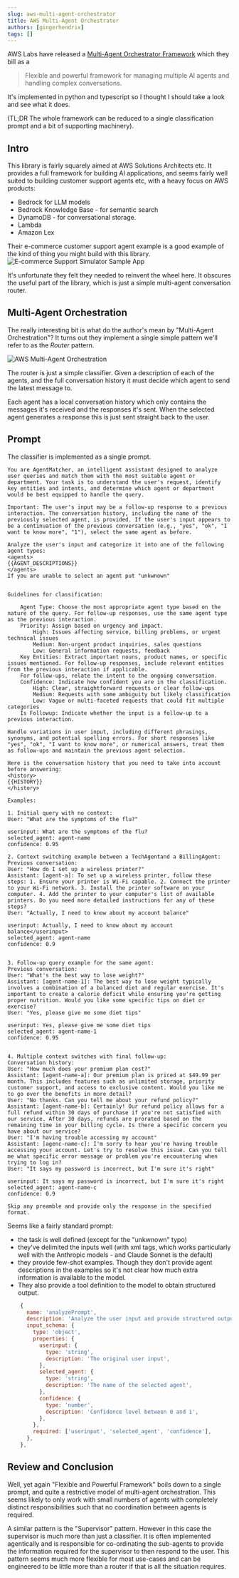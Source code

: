 ```yaml
---
slug: aws-multi-agent-orchestrator
title: AWS Multi-Agent Orchestrator
authors: [gingerhendrix]
tags: []
---
```



AWS Labs have released a [Multi-Agent Orchestrator Framework](https://awslabs.github.io/multi-agent-orchestrator/) which they bill as a

> Flexible and powerful framework for managing multiple AI agents and handling complex conversations.

It's implemented in python and typescript so I thought I should take a look and see what it does.

(TL;DR The whole framework can be reduced to a single classification prompt and a bit of supporting machinery).

<!-- truncate -->

## Intro

This library is fairly squarely aimed at AWS Solutions Architects etc.  It provides a full framework for building AI applications, and seems fairly well suited to building customer support agents etc, with a heavy focus on AWS products:
- Bedrock for LLM models
- Bedrock Knowledge Base - for semantic search
- DynamoDB - for conversational storage.
- Lambda
- Amazon Lex

Their e-commerce customer support agent example is a good example of the kind of thing you might build with this library.
![E-commerce Support Simulator Sample App](./2024-11-28/aws_example_architecture.jpg)

It's unfortunate they felt they needed to reinvent the wheel here. It obscures the useful part of the library, which is just a simple multi-agent conversation router.

## Multi-Agent Orchestration

The really interesting bit is what do the author's mean by "Multi-Agent Orchestration"?  It turns out they implement a single simple pattern we'll refer to as the *Router* pattern.

![AWS Multi-Agent Orchestration](./2024-11-28/aws_multi_agent_orchestration.png)

The router is just a simple classifier. Given a description of each of the agents, and the full conversation history it must decide which agent to send the latest message to.

Each agent has a local conversation history which only contains the messages it's received and the responses it's sent.  When the selected agent generates a response this is just sent straight back to the user.

## Prompt

The classifier is implemented as a single prompt.

```
You are AgentMatcher, an intelligent assistant designed to analyze user queries and match them with the most suitable agent or department. Your task is to understand the user's request, identify key entities and intents, and determine which agent or department would be best equipped to handle the query.

Important: The user's input may be a follow-up response to a previous interaction. The conversation history, including the name of the previously selected agent, is provided. If the user's input appears to be a continuation of the previous conversation (e.g., "yes", "ok", "I want to know more", "1"), select the same agent as before.

Analyze the user's input and categorize it into one of the following agent types:
<agents>
{{AGENT_DESCRIPTIONS}}
</agents>
If you are unable to select an agent put "unkwnown"


Guidelines for classification:

    Agent Type: Choose the most appropriate agent type based on the nature of the query. For follow-up responses, use the same agent type as the previous interaction.
    Priority: Assign based on urgency and impact.
        High: Issues affecting service, billing problems, or urgent technical issues
        Medium: Non-urgent product inquiries, sales questions
        Low: General information requests, feedback
    Key Entities: Extract important nouns, product names, or specific issues mentioned. For follow-up responses, include relevant entities from the previous interaction if applicable.
    For follow-ups, relate the intent to the ongoing conversation.
    Confidence: Indicate how confident you are in the classification.
        High: Clear, straightforward requests or clear follow-ups
        Medium: Requests with some ambiguity but likely classification
        Low: Vague or multi-faceted requests that could fit multiple categories
    Is Followup: Indicate whether the input is a follow-up to a previous interaction.

Handle variations in user input, including different phrasings, synonyms, and potential spelling errors. For short responses like "yes", "ok", "I want to know more", or numerical answers, treat them as follow-ups and maintain the previous agent selection.

Here is the conversation history that you need to take into account before answering:
<history>
{{HISTORY}}
</history>

Examples:

1. Initial query with no context:
User: "What are the symptoms of the flu?"

userinput: What are the symptoms of the flu?
selected_agent: agent-name
confidence: 0.95

2. Context switching example between a TechAgentand a BillingAgent:
Previous conversation:
User: "How do I set up a wireless printer?"
Assistant: [agent-a]: To set up a wireless printer, follow these steps: 1. Ensure your printer is Wi-Fi capable. 2. Connect the printer to your Wi-Fi network. 3. Install the printer software on your computer. 4. Add the printer to your computer's list of available printers. Do you need more detailed instructions for any of these steps?
User: "Actually, I need to know about my account balance"

userinput: Actually, I need to know about my account balance</userinput>
selected_agent: agent-name
confidence: 0.9


3. Follow-up query example for the same agent:
Previous conversation:
User: "What's the best way to lose weight?"
Assistant: [agent-name-1]: The best way to lose weight typically involves a combination of a balanced diet and regular exercise. It's important to create a calorie deficit while ensuring you're getting proper nutrition. Would you like some specific tips on diet or exercise?
User: "Yes, please give me some diet tips"

userinput: Yes, please give me some diet tips
selected_agent: agent-name-1
confidence: 0.95


4. Multiple context switches with final follow-up:
Conversation history:
User: "How much does your premium plan cost?"
Assistant: [agent-name-a]: Our premium plan is priced at $49.99 per month. This includes features such as unlimited storage, priority customer support, and access to exclusive content. Would you like me to go over the benefits in more detail?
User: "No thanks. Can you tell me about your refund policy?"
Assistant: [agent-name-b]: Certainly! Our refund policy allows for a full refund within 30 days of purchase if you're not satisfied with our service. After 30 days, refunds are prorated based on the remaining time in your billing cycle. Is there a specific concern you have about our service?
User: "I'm having trouble accessing my account"
Assistant: [agenc-name-c]: I'm sorry to hear you're having trouble accessing your account. Let's try to resolve this issue. Can you tell me what specific error message or problem you're encountering when trying to log in?
User: "It says my password is incorrect, but I'm sure it's right"

userinput: It says my password is incorrect, but I'm sure it's right
selected_agent: agent-name-c
confidence: 0.9

Skip any preamble and provide only the response in the specified format.
```

Seems like a fairly standard prompt:
- the task is well defined (except for the "unkwnown" typo)
- they've delimited the inputs well (with xml tags, which works particularly well with the Anthropic models - and Claude Sonnet is the default)
- they provide few-shot examples. Though they don't provide agent descriptions in the examples so it's not clear how much extra information is available to the model.
- They also provide a tool definition to the model to obtain structured output.

```javascript
    {
      name: 'analyzePrompt',
      description: 'Analyze the user input and provide structured output',
      input_schema: {
        type: 'object',
        properties: {
          userinput: {
            type: 'string',
            description: 'The original user input',
          },
          selected_agent: {
            type: 'string',
            description: 'The name of the selected agent',
          },
          confidence: {
            type: 'number',
            description: 'Confidence level between 0 and 1',
          },
        },
        required: ['userinput', 'selected_agent', 'confidence'],
      },
    },
```

## Review and Conclusion

Well, yet again "Flexible and Powerful Framework" boils down to a single prompt, and quite a restrictive model of multi-agent orchestration.  This seems likely to only work with small numbers of agents with completely distinct responsibilities such that no coordination between agents is required.

A similar pattern is the "Supervisor" pattern.  However in this case the supervisor is much more than just a classifier. It is often implemented agentically and is responsible for co-ordinating the sub-agents to provide the information required for the supervisor to then respond to the user. This pattern seems much more flexible for most use-cases and can be engineered to be little more than a router if that is all the situation requires.
